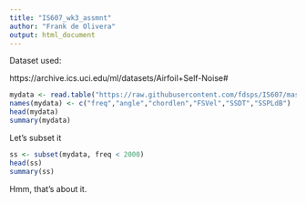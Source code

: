 ```yaml
---
title: "IS607_wk3_assmnt"
author: "Frank de Olivera"
output: html_document
---
```

Dataset used:

https://archive.ics.uci.edu/ml/datasets/Airfoil+Self-Noise#

```r
mydata <- read.table("https://raw.githubusercontent.com/fdsps/IS607/master/airfoil_self_noise.txt")
names(mydata) <- c("freq","angle","chordlen","FSVel","SSDT","SSPLdB")
head(mydata)
summary(mydata)
```

Let's subset it

```r
ss <- subset(mydata, freq < 2000)
head(ss)
summary(ss)
```

Hmm, that's about it.
